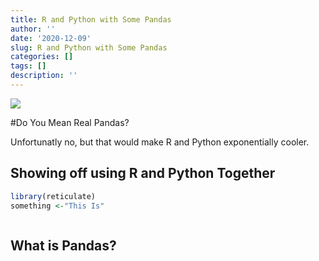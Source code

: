 ```yaml
---
title: R and Python with Some Pandas
author: ''
date: '2020-12-09'
slug: R and Python with Some Pandas
categories: []
tags: []
description: ''
---
```


![ ](/img/pandaa.jpg)

#Do You Mean Real Pandas?

Unfortunatly no, but that would make R and Python exponentially cooler. 

## Showing off using R and Python Together

```r
library(reticulate)
something <-"This Is"
```

```python

```
## What is Pandas?

```python


```



